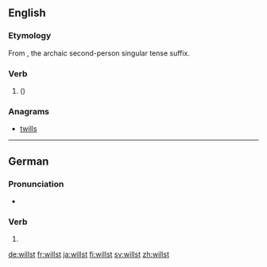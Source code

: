 ==English==
{{rft|lang=en}}

===Etymology===
From {{m|en|will}} {{m|en|-st}}, the archaic second-person singular tense suffix.

===Verb===
{{head|en|verb form}}

# {{label|en|nonstandard|archaic|or|archaicizing}} {{en-archaic second-person singular of|will|lang=en}} ({{alternative form of|wilt|lang=en}})

===Anagrams===
* [[twills#English|twills]]

----

==German==

===Pronunciation===
* {{IPA|/vɪlst/|lang=de}}

===Verb===
{{head|de|verb form}}

# {{de-verb form of|wollen|2|s|g}}

[[de:willst]]
[[fr:willst]]
[[ja:willst]]
[[fi:willst]]
[[sv:willst]]
[[zh:willst]]